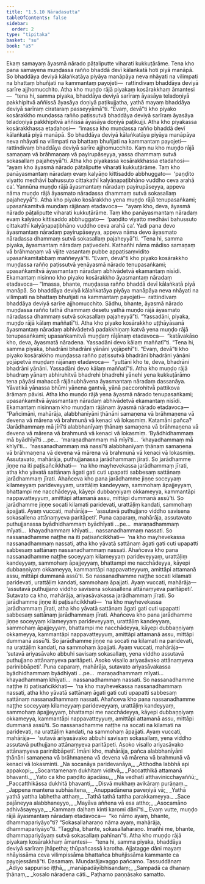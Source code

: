 ```yaml
---
title: "1.5.10 Nāradasutta"
tableOfContents: false
sidebar:
  order: 2
type: "tipitaka"
basket: "su"
book: "a5"
---
```



<DynamicBreadcrumb />

<Division number="50" book="a5">

<Paragraph number="297" book="a5">
Ekaṃ samayaṃ āyasmā nārado pāṭaliputte viharati kukkuṭārāme. Tena kho pana samayena muṇḍassa rañño bhaddā devī kālaṅkatā hoti piyā manāpā. So bhaddāya deviyā kālaṅkatāya piyāya manāpāya neva nhāyati na vilimpati na bhattaṃ bhuñjati na kammantaṃ payojeti—  rattindivaṃ bhaddāya deviyā sarīre ajjhomucchito. Atha kho muṇḍo rājā piyakaṃ kosārakkhaṃ āmantesi—  “tena hi, samma piyaka, bhaddāya deviyā sarīraṃ āyasāya teladoṇiyā pakkhipitvā aññissā āyasāya doṇiyā paṭikujjatha, yathā mayaṃ bhaddāya deviyā sarīraṃ cirataraṃ passeyyāmā”ti. “Evaṃ, devā”ti kho piyako kosārakkho muṇḍassa rañño paṭissutvā bhaddāya deviyā sarīraṃ āyasāya teladoṇiyā pakkhipitvā aññissā āyasāya doṇiyā paṭikujji.
</Paragraph>

<Paragraph number="298" book="a5">
Atha kho piyakassa kosārakkhassa etadahosi—  “imassa kho muṇḍassa rañño bhaddā devī kālaṅkatā piyā manāpā. So bhaddāya deviyā kālaṅkatāya piyāya manāpāya neva nhāyati na vilimpati na bhattaṃ bhuñjati na kammantaṃ payojeti—  rattindivaṃ bhaddāya deviyā sarīre ajjhomucchito. Kaṃ nu kho muṇḍo rājā samaṇaṃ vā brāhmaṇaṃ vā payirupāseyya, yassa dhammaṃ sutvā sokasallaṃ pajaheyyā”ti.
</Paragraph>

<Paragraph number="299" book="a5">
Atha kho piyakassa kosārakkhassa etadahosi—  “ayaṃ kho āyasmā nārado pāṭaliputte viharati kukkuṭārāme. Taṃ kho panāyasmantaṃ nāradaṃ evaṃ kalyāṇo kittisaddo abbhuggato—  ‘paṇḍito viyatto medhāvī bahussuto cittakathī kalyāṇapaṭibhāno vuddho ceva arahā ca’. Yannūna muṇḍo rājā āyasmantaṃ nāradaṃ payirupāseyya, appeva nāma muṇḍo rājā āyasmato nāradassa dhammaṃ sutvā sokasallaṃ pajaheyyā”ti.
</Paragraph>

<Paragraph number="300" book="a5">
Atha kho piyako kosārakkho yena muṇḍo rājā tenupasaṅkami; upasaṅkamitvā muṇḍaṃ rājānaṃ etadavoca—  “ayaṃ kho, deva, āyasmā nārado pāṭaliputte viharati kukkuṭārāme. Taṃ kho panāyasmantaṃ nāradaṃ evaṃ kalyāṇo kittisaddo abbhuggato—  ‘paṇḍito viyatto medhāvī bahussuto cittakathī kalyāṇapaṭibhāno vuddho ceva arahā ca’. Yadi pana devo āyasmantaṃ nāradaṃ payirupāseyya, appeva nāma devo āyasmato nāradassa dhammaṃ sutvā sokasallaṃ pajaheyyā”ti. “Tena hi, samma piyaka, āyasmantaṃ nāradaṃ paṭivedehi. Kathañhi nāma mādiso samaṇaṃ vā brāhmaṇaṃ vā vijite vasantaṃ pubbe appaṭisaṃvidito upasaṅkamitabbaṃ maññeyyā”ti. “Evaṃ, devā”ti kho piyako kosārakkho muṇḍassa rañño paṭissutvā yenāyasmā nārado tenupasaṅkami; upasaṅkamitvā āyasmantaṃ nāradaṃ abhivādetvā ekamantaṃ nisīdi. Ekamantaṃ nisinno kho piyako kosārakkho āyasmantaṃ nāradaṃ etadavoca—
</Paragraph>

<Paragraph number="301" book="a5">
“Imassa, bhante, muṇḍassa rañño bhaddā devī kālaṅkatā piyā manāpā. So bhaddāya deviyā kālaṅkatāya piyāya manāpāya neva nhāyati na vilimpati na bhattaṃ bhuñjati na kammantaṃ payojeti—  rattindivaṃ bhaddāya deviyā sarīre ajjhomucchito. Sādhu, bhante, āyasmā nārado muṇḍassa rañño tathā dhammaṃ desetu yathā muṇḍo rājā āyasmato nāradassa dhammaṃ sutvā sokasallaṃ pajaheyyā”ti. “Yassadāni, piyaka, muṇḍo rājā kālaṃ maññatī”ti.
</Paragraph>

<Paragraph number="302" book="a5">
Atha kho piyako kosārakkho uṭṭhāyāsanā āyasmantaṃ nāradaṃ abhivādetvā padakkhiṇaṃ katvā yena muṇḍo rājā tenupasaṅkami; upasaṅkamitvā muṇḍaṃ rājānaṃ etadavoca—  “katāvakāso kho, deva, āyasmatā nāradena. Yassadāni devo kālaṃ maññatī”ti. “Tena hi, samma piyaka, bhadrāni bhadrāni yānāni yojāpehī”ti. “Evaṃ, devā”ti kho piyako kosārakkho muṇḍassa rañño paṭissutvā bhadrāni bhadrāni yānāni yojāpetvā muṇḍaṃ rājānaṃ etadavoca—  “yuttāni kho te, deva, bhadrāni bhadrāni yānāni. Yassadāni devo kālaṃ maññatī”ti.
</Paragraph>

<Paragraph number="303" book="a5">
Atha kho muṇḍo rājā bhadraṃ yānaṃ abhiruhitvā bhadrehi bhadrehi yānehi yena kukkuṭārāmo tena pāyāsi mahaccā rājānubhāvena āyasmantaṃ nāradaṃ dassanāya. Yāvatikā yānassa bhūmi yānena gantvā, yānā paccorohitvā pattikova ārāmaṃ pāvisi. Atha kho muṇḍo rājā yena āyasmā nārado tenupasaṅkami; upasaṅkamitvā āyasmantaṃ nāradaṃ abhivādetvā ekamantaṃ nisīdi. Ekamantaṃ nisinnaṃ kho muṇḍaṃ rājānaṃ āyasmā nārado etadavoca—
</Paragraph>

<Paragraph number="304" book="a5">
“Pañcimāni, mahārāja, alabbhanīyāni ṭhānāni samaṇena vā brāhmaṇena vā devena vā mārena vā brahmunā vā kenaci vā lokasmiṃ. Katamāni pañca? ‘Jarādhammaṃ mā jīrī’ti alabbhanīyaṃ ṭhānaṃ samaṇena vā brāhmaṇena vā devena vā mārena vā brahmunā vā kenaci vā lokasmiṃ. ‘Byādhidhammaṃ mā byādhīyī’ti …pe…  ‘maraṇadhammaṃ mā mīyī’ti…  ‘khayadhammaṃ mā khīyī’ti…  ‘nassanadhammaṃ mā nassī’ti alabbhanīyaṃ ṭhānaṃ samaṇena vā brāhmaṇena vā devena vā mārena vā brahmunā vā kenaci vā lokasmiṃ.
</Paragraph>

<Paragraph number="305" book="a5">
Assutavato, mahārāja, puthujjanassa jarādhammaṃ jīrati. So jarādhamme jiṇṇe na iti paṭisañcikkhati—  ‘na kho mayhevekassa jarādhammaṃ jīrati, atha kho yāvatā sattānaṃ āgati gati cuti upapatti sabbesaṃ sattānaṃ jarādhammaṃ jīrati. Ahañceva kho pana jarādhamme jiṇṇe soceyyaṃ kilameyyaṃ parideveyyaṃ, urattāḷiṃ kandeyyaṃ, sammohaṃ āpajjeyyaṃ, bhattampi me nacchādeyya, kāyepi dubbaṇṇiyaṃ okkameyya, kammantāpi nappavatteyyuṃ, amittāpi attamanā assu, mittāpi dummanā assū’ti. So jarādhamme jiṇṇe socati kilamati paridevati, urattāḷiṃ kandati, sammohaṃ āpajjati. Ayaṃ vuccati, mahārāja—  ‘assutavā puthujjano viddho savisena sokasallena attānaṃyeva paritāpeti’.
</Paragraph>

<Paragraph number="306" book="a5">
Puna caparaṃ, mahārāja, assutavato puthujjanassa byādhidhammaṃ byādhīyati …pe…  maraṇadhammaṃ mīyati…  khayadhammaṃ khīyati…  nassanadhammaṃ nassati. So nassanadhamme naṭṭhe na iti paṭisañcikkhati—  ‘na kho mayhevekassa nassanadhammaṃ nassati, atha kho yāvatā sattānaṃ āgati gati cuti upapatti sabbesaṃ sattānaṃ nassanadhammaṃ nassati. Ahañceva kho pana nassanadhamme naṭṭhe soceyyaṃ kilameyyaṃ parideveyyaṃ, urattāḷiṃ kandeyyaṃ, sammohaṃ āpajjeyyaṃ, bhattampi me nacchādeyya, kāyepi dubbaṇṇiyaṃ okkameyya, kammantāpi nappavatteyyuṃ, amittāpi attamanā assu, mittāpi dummanā assū’ti. So nassanadhamme naṭṭhe socati kilamati paridevati, urattāḷiṃ kandati, sammohaṃ āpajjati. Ayaṃ vuccati, mahārāja—  ‘assutavā puthujjano viddho savisena sokasallena attānaṃyeva paritāpeti’.
</Paragraph>

<Paragraph number="307" book="a5">
Sutavato ca kho, mahārāja, ariyasāvakassa jarādhammaṃ jīrati. So jarādhamme jiṇṇe iti paṭisañcikkhati—  ‘na kho mayhevekassa jarādhammaṃ jīrati, atha kho yāvatā sattānaṃ āgati gati cuti upapatti sabbesaṃ sattānaṃ jarādhammaṃ jīrati. Ahañceva kho pana jarādhamme jiṇṇe soceyyaṃ kilameyyaṃ parideveyyaṃ, urattāḷiṃ kandeyyaṃ, sammohaṃ āpajjeyyaṃ, bhattampi me nacchādeyya, kāyepi dubbaṇṇiyaṃ okkameyya, kammantāpi nappavatteyyuṃ, amittāpi attamanā assu, mittāpi dummanā assū’ti. So jarādhamme jiṇṇe na socati na kilamati na paridevati, na urattāḷiṃ kandati, na sammohaṃ āpajjati. Ayaṃ vuccati, mahārāja—  ‘sutavā ariyasāvako abbuhi savisaṃ sokasallaṃ, yena viddho assutavā puthujjano attānaṃyeva paritāpeti. Asoko visallo ariyasāvako attānaṃyeva parinibbāpeti’.
</Paragraph>

<Paragraph number="308" book="a5">
Puna caparaṃ, mahārāja, sutavato ariyasāvakassa byādhidhammaṃ byādhīyati …pe…  maraṇadhammaṃ mīyati…  khayadhammaṃ khīyati…  nassanadhammaṃ nassati. So nassanadhamme naṭṭhe iti paṭisañcikkhati—  ‘na kho mayhevekassa nassanadhammaṃ nassati, atha kho yāvatā sattānaṃ āgati gati cuti upapatti sabbesaṃ sattānaṃ nassanadhammaṃ nassati. Ahañceva kho pana nassanadhamme naṭṭhe soceyyaṃ kilameyyaṃ parideveyyaṃ, urattāḷiṃ kandeyyaṃ, sammohaṃ āpajjeyyaṃ, bhattampi me nacchādeyya, kāyepi dubbaṇṇiyaṃ okkameyya, kammantāpi nappavatteyyuṃ, amittāpi attamanā assu, mittāpi dummanā assū’ti. So nassanadhamme naṭṭhe na socati na kilamati na paridevati, na urattāḷiṃ kandati, na sammohaṃ āpajjati. Ayaṃ vuccati, mahārāja—  ‘sutavā ariyasāvako abbuhi savisaṃ sokasallaṃ, yena viddho assutavā puthujjano attānaṃyeva paritāpeti. Asoko visallo ariyasāvako attānaṃyeva parinibbāpeti’.
</Paragraph>

<Paragraph number="309" book="a5">
Imāni kho, mahārāja, pañca alabbhanīyāni ṭhānāni samaṇena vā brāhmaṇena vā devena vā mārena vā brahmunā vā kenaci vā lokasminti.
</Paragraph>

<Paragraph number="310" type="verses" book="a5">
_Na socanāya paridevanāya,_  
_Atthodha labbhā api appakopi;_  
_Socantamenaṃ dukhitaṃ viditvā,_  
_Paccatthikā attamanā bhavanti._  

</Paragraph>

<Paragraph number="311" type="verses" book="a5">
_Yato ca kho paṇḍito āpadāsu,_  
_Na vedhatī atthavinicchayaññū;_  
_Paccatthikāssa dukhitā bhavanti,_  
_Disvā mukhaṃ avikāraṃ purāṇaṃ._  

</Paragraph>

<Paragraph number="312" type="verses" book="a5">
_Jappena mantena subhāsitena,_  
_Anuppadānena paveṇiyā vā;_  
_Yathā yathā yattha labhetha atthaṃ,_  
_Tathā tathā tattha parakkameyya._  

</Paragraph>

<Paragraph number="313" type="verses" book="a5">
_Sace pajāneyya alabbhaneyyo,_  
_Mayāva aññena vā esa attho;_  
_Asocamāno adhivāsayeyya,_  
_Kammaṃ daḷhaṃ kinti karomi dānī”ti._  

</Paragraph>

<Paragraph number="314" book="a5">
Evaṃ vutte, muṇḍo rājā āyasmantaṃ nāradaṃ etadavoca—  “ko nāmo ayaṃ, bhante, dhammapariyāyo”ti? “Sokasallaharaṇo nāma ayaṃ, mahārāja, dhammapariyāyo”ti. “Taggha, bhante, sokasallaharaṇo. Imañhi me, bhante, dhammapariyāyaṃ sutvā sokasallaṃ pahīnan”ti.
</Paragraph>

<Paragraph number="315" book="a5">
Atha kho muṇḍo rājā piyakaṃ kosārakkhaṃ āmantesi—  “tena hi, samma piyaka, bhaddāya deviyā sarīraṃ jhāpetha; thūpañcassā karotha. Ajjatagge dāni mayaṃ nhāyissāma ceva vilimpissāma bhattañca bhuñjissāma kammante ca payojessāmā”ti.

</Paragraph>
</Division>

<Paragraph number="316" type="center" book="a5">
Dasamaṃ.



</Paragraph>

<Paragraph number="317" type="center" book="a5">
Muṇḍarājavaggo pañcamo.



</Paragraph>

<Paragraph number="318" type="center" book="a5">
Tassuddānaṃ


</Paragraph>

<Paragraph number="319" type="verses" book="a5">
_Ādiyo sappuriso iṭṭhā,_  
_manāpadāyībhisandaṃ;_  
_Sampadā ca dhanaṃ ṭhānaṃ,_  
_kosalo nāradena cāti._  


</Paragraph>

<Paragraph number="320" type="center" book="a5">
Paṭhamo paṇṇāsako samatto.
</Paragraph>